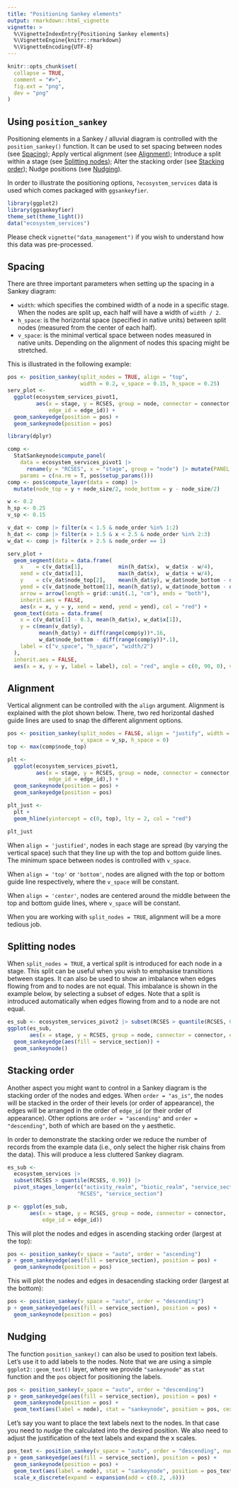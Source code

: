 ---
title: "Positioning Sankey elements"
output: rmarkdown::html_vignette
vignette: >
  %\VignetteIndexEntry{Positioning Sankey elements}
  %\VignetteEngine{knitr::rmarkdown}
  %\VignetteEncoding{UTF-8}
---

```{r, include = FALSE}
knitr::opts_chunk$set(
  collapse = TRUE,
  comment = "#>",
  fig.ext = "png",
  dev = "png"
)
```

## Using `position_sankey`

Positioning elements in a Sankey / alluvial diagram is controlled with the `position_sankey()`
function. It can be used to set spacing between nodes (see [Spacing]); Apply vertical alignment
(see [Alignment]); Introduce a split within a stage (see [Splitting nodes]);
Alter the stacking order (see [Stacking order]); Nudge positions (see [Nudging]).

In order to illustrate the positioning options, `?ecosystem_services` data is used which
comes packaged with `ggsankeyfier`.

```{r setup}
library(ggplot2)
library(ggsankeyfier)
theme_set(theme_light())
data("ecosystem_services")
```

Please check `vignette("data_management")` if you wish to understand how this data was
pre-processed.

## Spacing

There are three important parameters when setting up the spacing in a Sankey diagram:

 * `width`: which specifies the combined width of a node in a specific stage. When the nodes
   are split up, each half will have a width of `width / 2`.
 * `h_space`: is the horizontal space (specified in native units) between split nodes (measured from
   the center of each half).
 * `v_space`: is the minimal vertical space between nodes measured in native units. Depending on
   the alignment of nodes this spacing might be stretched.

This is illustrated in the following example:

```{r pos_params1}
pos <- position_sankey(split_nodes = TRUE, align = "top",
                       width = 0.2, v_space = 0.15, h_space = 0.25)
serv_plot <-
  ggplot(ecosystem_services_pivot1,
         aes(x = stage, y = RCSES, group = node, connector = connector,
             edge_id = edge_id)) +
  geom_sankeyedge(position = pos) +
  geom_sankeynode(position = pos)
```

```{r pos_params2, results='hide', message=FALSE, echo=FALSE, fig.width=6, fig.height=3}
library(dplyr)

comp <-
  StatSankeynode$compute_panel(
    data = ecosystem_services_pivot1 |>
      rename(y = "RCSES", x = "stage", group = "node") |> mutate(PANEL = 1, x = as.numeric(x)),
    params = c(na.rm = T, pos$setup_params()))
comp <- pos$compute_layer(data = comp) |>
  mutate(node_top = y + node_size/2, node_bottom = y - node_size/2)

w <- 0.2
h_sp <- 0.25
v_sp <- 0.15

v_dat <- comp |> filter(x < 1.5 & node_order %in% 1:2)
h_dat <- comp |> filter(x > 1.5 & x < 2.5 & node_order %in% 2:3)
w_dat <- comp |> filter(x > 2.5 & node_order == 1)

serv_plot +
  geom_segment(data = data.frame(
    x    = c(v_dat$x[1],           min(h_dat$x),  w_dat$x - w/4),
    xend = c(v_dat$x[1],           max(h_dat$x),  w_dat$x + w/4),
    y    = c(v_dat$node_top[2],    mean(h_dat$y), w_dat$node_bottom - diff(range(comp$y))*.05),
    yend = c(v_dat$node_bottom[1], mean(h_dat$y), w_dat$node_bottom - diff(range(comp$y))*.05)),
    arrow = arrow(length = grid::unit(.1, "cm"), ends = "both"),
    inherit.aes = FALSE,
    aes(x = x, y = y, xend = xend, yend = yend), col = "red") +
  geom_text(data = data.frame(
    x = c(v_dat$x[1] - 0.3, mean(h_dat$x), w_dat$x[1]),
    y = c(mean(v_dat$y),
          mean(h_dat$y) + diff(range(comp$y))*.16,
          w_dat$node_bottom - diff(range(comp$y))*.1),
    label = c("v_space", "h_space", "width/2")
  ),
  inherit.aes = FALSE,
  aes(x = x, y = y, label = label), col = "red", angle = c(0, 90, 0), vjust = 0.5, hjust = 0.5)
```

## Alignment

Vertical alignment can be controlled with the `align` argument. Alignment is explained
with the plot shown below. There, two red horizontal dashed guide lines are used to snap
the different alignment options.

```{r pos_align, results='hide', echo=FALSE, fig.width=6, fig.height=3.5}
pos <- position_sankey(split_nodes = FALSE, align = "justify", width = 0.1,
                       v_space = v_sp, h_space = 0)
top <- max(comp$node_top)

plt <-
  ggplot(ecosystem_services_pivot1,
         aes(x = stage, y = RCSES, group = node, connector = connector,
             edge_id = edge_id),) +
  geom_sankeynode(position = pos) +
  geom_sankeyedge(position = pos)

plt_just <-
  plt +
  geom_hline(yintercept = c(0, top), lty = 2, col = "red")

plt_just
```

When `align = 'justified'`, nodes in each stage are spread (by varying the vertical space)
such that they line up with the top and bottom guide lines. The minimum space between nodes is
controlled with `v_space`.

When `align = 'top'` or `'bottom'`, nodes are aligned with the top or bottom guide line
respectively, where the `v_space` will be constant.

When `align = 'center'`, nodes are centered around the middle between the top and bottom
guide lines, where `v_space` will be constant.

When you are working with `split_nodes = TRUE`, alignment will be a more tedious job.

## Splitting nodes

When `split_nodes = TRUE`, a vertical split is introduced for each node in a stage.
This split can be useful when you wish to emphasise transitions between stages. It
can also be used to show an imbalance when edges flowing from and to nodes are not equal.
This imbalance is shown in the example below, by selecting a subset of edges. Note
that a split is introduced automatically when edges flowing from and to a node are
not equal.

```{r split, results='hide', fig.width=6, fig.height=3}
es_sub <- ecosystem_services_pivot2 |> subset(RCSES > quantile(RCSES, 0.9))
ggplot(es_sub,
       aes(x = stage, y = RCSES, group = node, connector = connector, edge_id = edge_id)) +
  geom_sankeyedge(aes(fill = service_section)) +
  geom_sankeynode()
```

## Stacking order

Another aspect you might want to control in a Sankey diagram is the stacking order of the
nodes and edges. When `order = "as_is"`, the nodes will be stacked in the order of their levels (or
order of appearance), the edges will be arranged in the order of `edge_id` (or their order of
appearance). Other options are `order = "ascending"` and `order = "descending"`, both of which are
based on the `y` aesthetic.

In order to demonstrate the stacking order we reduce the number of records from the example data
(i.e., only select the higher risk chains from the data). This will produce a less cluttered
Sankey diagram.

```{r stack_order}
es_sub <-
  ecosystem_services |>
  subset(RCSES > quantile(RCSES, 0.99)) |>
  pivot_stages_longer(c("activity_realm", "biotic_realm", "service_section"),
                      "RCSES", "service_section")

p <- ggplot(es_sub,
       aes(x = stage, y = RCSES, group = node, connector = connector,
           edge_id = edge_id))
```

This will plot the nodes and edges in ascending stacking order (largest at the top):

```{r stack_order_asc, results='hide', fig.width=6, fig.height=3}
pos <- position_sankey(v_space = "auto", order = "ascending")
p + geom_sankeyedge(aes(fill = service_section), position = pos) +
  geom_sankeynode(position = pos)
```

This will plot the nodes and edges in desacending stacking order (largest at the bottom):

```{r stack_order_des, results='hide', fig.width=6, fig.height=3}
pos <- position_sankey(v_space = "auto", order = "descending")
p + geom_sankeyedge(aes(fill = service_section), position = pos) +
  geom_sankeynode(position = pos)
```

## Nudging

The function `position_sankey()` can also be used to position text labels.
Let's use it to add labels to the nodes. Note that we are using a simple
`ggplot2::geom_text()` layer, where we provide `"sankeynode"` as `stat` function
and the `pos` object for positioning the labels.

```{r text_no_nudge, results='hide', fig.width=6, fig.height=3}
pos <- position_sankey(v_space = "auto", order = "descending")
p + geom_sankeyedge(aes(fill = service_section), position = pos) +
  geom_sankeynode(position = pos) +
  geom_text(aes(label = node), stat = "sankeynode", position = pos, cex = 2)
```

Let's say you want to place the text labels next to the nodes. In that case you need to
_nudge_ the calculated into the desired position. We also need to adjust the justification
of the text labels and expand the x scales.

```{r text_nudge, results='hide', fig.width=6, fig.height=3}
pos_text <- position_sankey(v_space = "auto", order = "descending", nudge_x = 0.1)
p + geom_sankeyedge(aes(fill = service_section), position = pos) +
  geom_sankeynode(position = pos) +
  geom_text(aes(label = node), stat = "sankeynode", position = pos_text, hjust = 0, cex = 2) +
  scale_x_discrete(expand = expansion(add = c(0.2, .6)))
```
